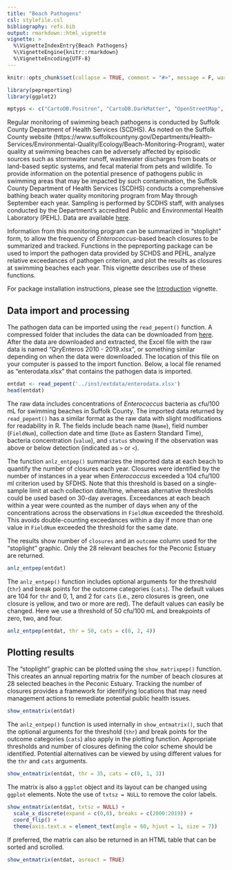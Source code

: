 ```yaml
---
title: "Beach Pathogens"
csl: stylefile.csl
bibliography: refs.bib
output: rmarkdown::html_vignette
vignette: >
  %\VignetteIndexEntry{Beach Pathogens}
  %\VignetteEngine{knitr::rmarkdown}
  %\VignetteEncoding{UTF-8}
---
```


```r
knitr::opts_chunk$set(collapse = TRUE, comment = "#>", message = F, warning = F, fig.align = 'center')

library(pepreporting)
library(ggplot2)

mptyps <- c("CartoDB.Positron", "CartoDB.DarkMatter", "OpenStreetMap", "Esri.WorldImagery", "OpenTopoMap")
```

Regular monitoring of swimming beach pathogens is conducted by Suffolk County Department of Health Services (SCDHS).  As noted on the Suffolk County website (https://www.suffolkcountyny.gov/Departments/Health-Services/Environmental-Quality/Ecology/Beach-Monitoring-Program), water quality at swimming beaches can be adversely affected by episodic sources such as stormwater runoff, wastewater discharges from boats or land-based septic systems, and fecal material from pets and wildlife. To provide information on the potential presence of pathogens public in swimming areas that may be impacted by such contamination, the Suffolk County Department of Health Services (SCDHS) conducts a comprehensive bathing beach water quality monitoring program from May through September each year. Sampling is performed by SCDHS staff, with analyses conducted by the Department’s accredited Public and Environmental Health Laboratory (PEHL). Data are available [here](https://gisportal.suffolkcountyny.gov/gis/home/item.html?id=025cb4dadb57413980dbd7e760b94da8).

Information from this monitoring program can be summarized in "stoplight" form, to allow the frequency of *Enterococcus*-based beach closures to be summarized and tracked. Functions in the pepreporting package can be used to import the pathogen data provided by SCHDS and PEHL, analyze relative exceedances of pathogen criterion, and plot the results as closures at swimming beaches each year.  This vignette describes use of these functions.

For package installation instructions, please see the [Introduction](https://tbep-tech.github.io/pepreporting/articles/Introduction.html) vignette. 

## Data import and processing

The pathogen data can be imported using the `read_pepent()` function. A compressed folder that includes the data can be downloaded from [here](https://gisportal.suffolkcountyny.gov/gis/home/item.html?id=025cb4dadb57413980dbd7e760b94da8).  After the data are downloaded and extracted, the Excel file with the raw data is named "QryEnteros 2010 - 2019.xlsx", or something similar depending on when the data were downloaded.  The location of this file on your computer is passed to the import function. Below, a local file renamed as "enterodata.xlsx" that contains the pathogen data is imported. 

```r
entdat <- read_pepent('../inst/extdata/enterodata.xlsx')
head(entdat)
```

The raw data includes concentrations of *Enterococcus* bacteria as cfu/100 mL for swimming beaches in Suffolk County.  The imported data returned by `read_pepent()` has a similar format as the raw data with slight modifications for readability in R.  The fields include beach name (`Name`), field number (`FieldNum`), collection date and time (`Date` as Eastern Standard Time), bacteria concentration (`value`), and `status` showing if the observation was above or below detection (indicated as `>` or `<`).  

The function `anlz_entpep()` summarizes the imported data at each beach to quantify the number of closures each year. Closures were identified by the number of instances in a year when *Enterococcus* exceeded a 104 cfu/100 ml criterion used by SFDHS. Note that this threshold is based on a single-sample limit at each collection date/time, whereas alternative thresholds could be used based on 30-day averages. Exceedances at each beach within a year were counted as the number of days when any of the concentrations across the observations in `FieldNum` exceeded the threshold.  This avoids double-counting exceedances within a day if more than one value in `FieldNum` exceeded the threshold for the same date.

The results show number of `closures` and an `outcome` column used for the "stoplight" graphic. Only the 28 relevant beaches for the Peconic Estuary are returned.

```r
anlz_entpep(entdat)
```

The `anlz_entpep()` function includes optional arguments for the threshold (`thr`) and break points for the outcome categories (`cats`).  The default values are 104 for `thr` and 0, 1, and 2 for `cats` (i.e., zero closures is green, one closure is yellow, and two or more are red).  The default values can easily be changed. Here we use a threshold of 50 cfu/100 mL and breakpoints of zero, two, and four.

```r
anlz_entpep(entdat, thr = 50, cats = c(0, 2, 4))
```

## Plotting results

The "stoplight" graphic can be plotted using the `show_matrixpep()` function. This creates an annual reporting matrix for the number of beach closures at 28 selected beaches in the Peconic Estuary. Tracking the number of closures provides a framework for identifying locations that may need management actions to remediate potential public health issues.  

```r
show_entmatrix(entdat)
```

The `anlz_entpep()` function is used internally in `show_entmatrix()`, such that the optional arguments for the threshold (`thr`) and break points for the outcome categories (`cats`) also apply in the plotting function.  Appropriate thresholds and number of closures defining the color scheme should be identified. Potential alternatives can be viewed by using different values for the `thr` and `cats` arguments. 

```r
show_entmatrix(entdat, thr = 35, cats = c(0, 1, 3))
```

The matrix is also a `ggplot` object and its layout can be changed using `ggplot` elements. Note the use of `txtsz = NULL` to remove the color labels. 

```r
show_entmatrix(entdat, txtsz = NULL) +
  scale_x_discrete(expand = c(0,0), breaks = c(2000:2019)) + 
  coord_flip() +
  theme(axis.text.x = element_text(angle = 60, hjust = 1, size = 7))
```

If preferred, the matrix can also be returned in an HTML table that can be sorted and scrolled. 

```r
show_entmatrix(entdat, asreact = TRUE)
```
